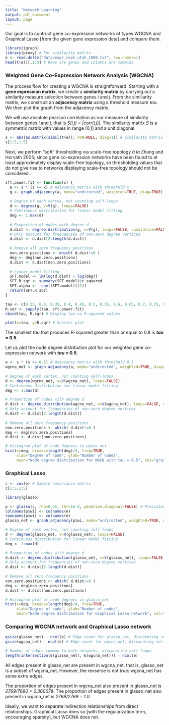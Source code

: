 ```yaml
---
title: "Network Learning"
output: pdf_document
layout: page
---
```


Our goal is to contruct gene co-expression networks of types WGCNA and Graphical Lasso [from the given gene expression data] and compare them.

```r
library(igraph)
library(proxy) # For similarity matrix
e <- read.delim("data/expr_ceph_utah_1000.txt", row.names=1)
head(t(e))[,1:5] # Rows are genes and columns are samples
```


### Weighted Gene Co-Expression Network Analysis (WGCNA)

The process flow for creating a WGCNA is straightforward. Starting with a **gene expression matrix**, we create a **similarity matrix** by carrying out a similarity measure selection between genes *i* and *j*. From the similiarity matrix, we construct an **adjacency matrix** using a threshold measure *tau*. We then plot the graph from the adjacency matrix.

We will use absolute pearson correlation as our measure of similarity between genes *i* and *j*, that is *S(i,j) = |corr(i,j)|*. The similarity matrix *S* is a symmetrix matrix with values in range [0,1] and a unit diagonal.

```r
s <- abs(as.matrix(simil(t(e)), FUN=NULL, diag=1)) # Similarity matrix
s[1:5,1:5]
```

Next, we perform "soft" thresholding via scale-free topology *à la* Zhang and Horvath 2005; since gene co-expression networks have been found to at least approximately display scale-free topology, so thresholding values that do not give rise to networks displaying scale-free topology should not be considered.

```r
sft.power.fit <- function(x) {
  a <- s * (s >= x) # Adjacency matrix with threshold x
  g <- graph.adjacency(a, mode="undirected", weighted=TRUE, diag=TRUE) # Construct WGC network
  
  # Degree of each vertex, not counting self-loops
  d <- degree(g, v=V(g), loops=FALSE)
  # Continuous distribution for linear model fitting
  deg <- 1:max(d)
  
  # Proportion of nodes with degree d
  d.dist <- degree.distribution(g, v=V(g), loops=FALSE, cumulative=FALSE)
  # Only account for frequencies of non-zero degree vertices
  d.dist <- d.dist[2:length(d.dist)]
  
  # Remove all zero frequency positions
  non.zero.positions <- which( d.dist!=0 )
  deg <- deg[non.zero.positions]
  d.dist <- d.dist[non.zero.positions]
  
  # Linear model fitting
  SFT.model <- lm(log(d.dist) ~ log(deg))
  SFT.R.sqr <- summary(SFT.model)$r.squared
  SFT.alpha <- -coef(SFT.model)[[2]]
  return(SFT.R.sqr)
}

tau <- c(0.25, 0.3, 0.35, 0.4, 0.45, 0.5, 0.55, 0.6, 0.65, 0.7, 0.75, 0.8)
R.sqr <- sapply(tau, sft.power.fit)
cbind(tau, R.sqr) # Display tau vs R-squared values

plot(x=tau, y=R.sqr) # Scatter plot
```

The smallest *tau* that produces R-squared greater than or equal to 0.8 is **_tau_ = 0.5**.

Let us plot the node degree distribution plot for our weighted gene co-expression network with **_tau_ = 0.5**.

```r
a <- s * (s >= 0.5) # Adjacency matrix with threshold 0.5
wgcna_net <- graph.adjacency(a, mode="undirected", weighted=TRUE, diag=TRUE) # Construct WGC network
  
# Degree of each vertex, not counting self-loops
d <- degree(wgcna_net, v=V(wgcna_net), loops=FALSE)
# Continuous distribution for linear model fitting
deg <- 1:max(d)

# Proportion of nodes with degree d
d.dist <- degree.distribution(wgcna_net, v=V(wgcna_net), loops=FALSE, cumulative=FALSE)
# Only account for frequencies of non-zero degree vertices
d.dist <- d.dist[2:length(d.dist)]
  
# Remove all zero frequency positions
non.zero.positions <- which( d.dist!=0 )
deg <- deg[non.zero.positions]
d.dist <- d.dist[non.zero.positions]
```

```r
# Histogram plot of node degrees in wgcna_net
hist(x=deg, breaks=length(deg)/4, freq=TRUE,
     xlab="Degree of node", ylab="Number of nodes",
     main="Node degree distribution for WGCN with tau = 0.5", col="gray")
```


### Graphical Lasso


```r
c <- cov(e) # Sample covariance matrix
c[1:5,1:5]

library(glasso)

p <- glasso(c, rho=0.55, thr=1e-4, penalize.diagonal=FALSE) # Precision matrix
colnames(p$wi) <- colnames(e)
rownames(p$wi) <- colnames(e)
glasso_net <- graph.adjacency(p$wi, mode="undirected", weighted=TRUE, diag=TRUE) # Construct glasso network
```

```r
# Degree of each vertex, not counting self-loops
d <- degree(glasso_net, v=V(glasso_net), loops=FALSE)
# Continuous distribution for linear model fitting
deg <- 1:max(d)

# Proportion of nodes with degree d
d.dist <- degree.distribution(glasso_net, v=V(glasso_net), loops=FALSE, cumulative=FALSE)
# Only account for frequencies of non-zero degree vertices
d.dist <- d.dist[2:length(d.dist)]
  
# Remove all zero frequency positions
non.zero.positions <- which( d.dist!=0 )
deg <- deg[non.zero.positions]
d.dist <- d.dist[non.zero.positions]
```

```r
# Histogram plot of node degrees in glasso_net
hist(x=deg, breaks=length(deg)/4, freq=TRUE,
     xlab="Degree of node", ylab="Number of nodes",
     main="Node degree distribution for Graphical Lasso network", col="gray")
```


### Comparing WGCNA network and Graphical Lasso network


```r
gsize(glasso_net) - ncol(e) # Edge count for glasso_net, discounting self-loops
gsize(wgcna_net) - ncol(e) # Edge count for wgcna_net, discounting self-loops

# Number of edges common to both networks, discounting self-loops
length(intersection(E(glasso_net), E(wgcna_net))) - ncol(e)
```

All edges present in glasso\_net are present in wgcna\_net, that is, glasso\_net is a subset of wgcna\_net. However, the revserse is not true: wgcna\_net has some extra edges.

The proportion of edges present in wgcna\_net also present in glasso\_net is *2769/7690 = 0.360078*. The proportion of edges present in glasso\_net also present in wgcna\_net is *2769/2769 = 1.0*.

Ideally, we want to separate indirection relationships from direct relationships. Graphical Lasso does so [with the regularization term, encouraging sparsity], but WGCNA does not.
